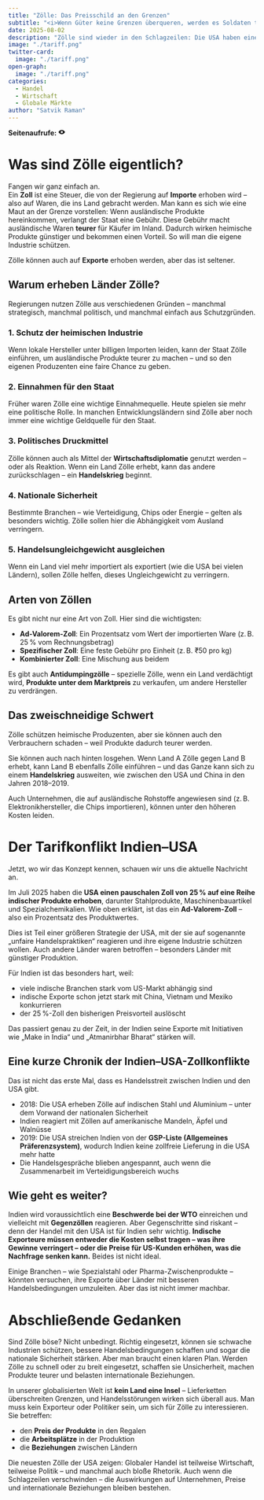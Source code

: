 ```yaml
---
title: "Zölle: Das Preisschild an den Grenzen"
subtitle: "<i>Wenn Güter keine Grenzen überqueren, werden es Soldaten tun. — Frédéric Bastiat</i>"
date: 2025-08-02
description: "Zölle sind wieder in den Schlagzeilen: Die USA haben einen pauschalen Zoll von 25 % auf mehrere indische Produkte erhoben. Aber was genau sind Zölle – und warum erheben Länder sie überhaupt?"
image: "./tariff.png"
twitter-card:
  image: "./tariff.png"
open-graph:
  image: "./tariff.png"
categories:
  - Handel
  - Wirtschaft
  - Globale Märkte
author: "Satvik Raman"
---
```


<p><b>Seitenaufrufe:</b> <svg xmlns="http://www.w3.org/2000/svg" width="1em" height="1em" viewBox="0 0 256 256"><path fill="currentColor" d="M247.31 124.76c-.35-.79-8.82-19.58-27.65-38.41C194.57 61.26 162.88 48 128 48S61.43 61.26 36.34 86.35C17.51 105.18 9 124 8.69 124.76a8 8 0 0 0 0 6.5c.35.79 8.82 19.57 27.65 38.4C61.43 194.74 93.12 208 128 208s66.57-13.26 91.66-38.34c18.83-18.83 27.3-37.61 27.65-38.4a8 8 0 0 0 0-6.5M128 168a40 40 0 1 1 40-40a40 40 0 0 1-40 40"/></svg> <span class="waline-pageview-count"></i><p>

# Was sind Zölle eigentlich?
Fangen wir ganz einfach an.  
Ein **Zoll** ist eine Steuer, die von der Regierung auf **Importe** erhoben wird – also auf Waren, die ins Land gebracht werden. Man kann es sich wie eine Maut an der Grenze vorstellen: Wenn ausländische Produkte hereinkommen, verlangt der Staat eine Gebühr. Diese Gebühr macht ausländische Waren **teurer** für Käufer im Inland. Dadurch wirken heimische Produkte günstiger und bekommen einen Vorteil. So will man die eigene Industrie schützen.

Zölle können auch auf **Exporte** erhoben werden, aber das ist seltener.

## Warum erheben Länder Zölle?
Regierungen nutzen Zölle aus verschiedenen Gründen – manchmal strategisch, manchmal politisch, und manchmal einfach aus Schutzgründen.

### 1. Schutz der heimischen Industrie
Wenn lokale Hersteller unter billigen Importen leiden, kann der Staat Zölle einführen, um ausländische Produkte teurer zu machen – und so den eigenen Produzenten eine faire Chance zu geben.

### 2. Einnahmen für den Staat
Früher waren Zölle eine wichtige Einnahmequelle. Heute spielen sie mehr eine politische Rolle. In manchen Entwicklungsländern sind Zölle aber noch immer eine wichtige Geldquelle für den Staat.

### 3. Politisches Druckmittel
Zölle können auch als Mittel der **Wirtschaftsdiplomatie** genutzt werden – oder als Reaktion. Wenn ein Land Zölle erhebt, kann das andere zurückschlagen – ein **Handelskrieg** beginnt.

### 4. Nationale Sicherheit
Bestimmte Branchen – wie Verteidigung, Chips oder Energie – gelten als besonders wichtig. Zölle sollen hier die Abhängigkeit vom Ausland verringern.

### 5. Handelsungleichgewicht ausgleichen
Wenn ein Land viel mehr importiert als exportiert (wie die USA bei vielen Ländern), sollen Zölle helfen, dieses Ungleichgewicht zu verringern.

## Arten von Zöllen
Es gibt nicht nur eine Art von Zoll. Hier sind die wichtigsten:

* **Ad-Valorem-Zoll**: Ein Prozentsatz vom Wert der importierten Ware (z. B. 25 % vom Rechnungsbetrag)  
* **Spezifischer Zoll**: Eine feste Gebühr pro Einheit (z. B. ₹50 pro kg)  
* **Kombinierter Zoll**: Eine Mischung aus beidem  

Es gibt auch **Antidumpingzölle** – spezielle Zölle, wenn ein Land verdächtigt wird, **Produkte unter dem Marktpreis** zu verkaufen, um andere Hersteller zu verdrängen.

## Das zweischneidige Schwert
Zölle schützen heimische Produzenten, aber sie können auch den Verbrauchern schaden – weil Produkte dadurch teurer werden.

Sie können auch nach hinten losgehen. Wenn Land A Zölle gegen Land B erhebt, kann Land B ebenfalls Zölle einführen – und das Ganze kann sich zu einem **Handelskrieg** ausweiten, wie zwischen den USA und China in den Jahren 2018–2019.

Auch Unternehmen, die auf ausländische Rohstoffe angewiesen sind (z. B. Elektronikhersteller, die Chips importieren), können unter den höheren Kosten leiden.

# Der Tarifkonflikt Indien–USA
Jetzt, wo wir das Konzept kennen, schauen wir uns die aktuelle Nachricht an.

Im Juli 2025 haben die **USA einen pauschalen Zoll von 25 % auf eine Reihe indischer Produkte erhoben**, darunter Stahlprodukte, Maschinenbauartikel und Spezialchemikalien. Wie oben erklärt, ist das ein **Ad-Valorem-Zoll** – also ein Prozentsatz des Produktwertes.

Dies ist Teil einer größeren Strategie der USA, mit der sie auf sogenannte „unfaire Handelspraktiken“ reagieren und ihre eigene Industrie schützen wollen. Auch andere Länder waren betroffen – besonders Länder mit günstiger Produktion.

Für Indien ist das besonders hart, weil:

* viele indische Branchen stark vom US-Markt abhängig sind  
* indische Exporte schon jetzt stark mit China, Vietnam und Mexiko konkurrieren  
* der 25 %-Zoll den bisherigen Preisvorteil auslöscht  

Das passiert genau zu der Zeit, in der Indien seine Exporte mit Initiativen wie „Make in India“ und „Atmanirbhar Bharat“ stärken will.

## Eine kurze Chronik der Indien–USA-Zollkonflikte
Das ist nicht das erste Mal, dass es Handelsstreit zwischen Indien und den USA gibt.

* 2018: Die USA erheben Zölle auf indischen Stahl und Aluminium – unter dem Vorwand der nationalen Sicherheit  
* Indien reagiert mit Zöllen auf amerikanische Mandeln, Äpfel und Walnüsse  
* 2019: Die USA streichen Indien von der **GSP-Liste (Allgemeines Präferenzsystem)**, wodurch Indien keine zollfreie Lieferung in die USA mehr hatte  
* Die Handelsgespräche blieben angespannt, auch wenn die Zusammenarbeit im Verteidigungsbereich wuchs  

## Wie geht es weiter?
Indien wird voraussichtlich eine **Beschwerde bei der WTO** einreichen und vielleicht mit **Gegenzöllen** reagieren. Aber Gegenschritte sind riskant – denn der Handel mit den USA ist für Indien sehr wichtig. **Indische Exporteure müssen entweder die Kosten selbst tragen – was ihre Gewinne verringert – oder die Preise für US-Kunden erhöhen, was die Nachfrage senken kann.** Beides ist nicht ideal.

Einige Branchen – wie Spezialstahl oder Pharma-Zwischenprodukte – könnten versuchen, ihre Exporte über Länder mit besseren Handelsbedingungen umzuleiten. Aber das ist nicht immer machbar.

# Abschließende Gedanken
Sind Zölle böse? Nicht unbedingt. Richtig eingesetzt, können sie schwache Industrien schützen, bessere Handelsbedingungen schaffen und sogar die nationale Sicherheit stärken. Aber man braucht einen klaren Plan. Werden Zölle zu schnell oder zu breit eingesetzt, schaffen sie Unsicherheit, machen Produkte teurer und belasten internationale Beziehungen.

In unserer globalisierten Welt ist **kein Land eine Insel** – Lieferketten überschreiten Grenzen, und Handelsstörungen wirken sich überall aus. Man muss kein Exporteur oder Politiker sein, um sich für Zölle zu interessieren. Sie betreffen:

* den **Preis der Produkte** in den Regalen  
* die **Arbeitsplätze** in der Produktion  
* die **Beziehungen** zwischen Ländern  

Die neuesten Zölle der USA zeigen: Globaler Handel ist teilweise Wirtschaft, teilweise Politik – und manchmal auch bloße Rhetorik. Auch wenn die Schlagzeilen verschwinden – die Auswirkungen auf Unternehmen, Preise und internationale Beziehungen bleiben bestehen.

